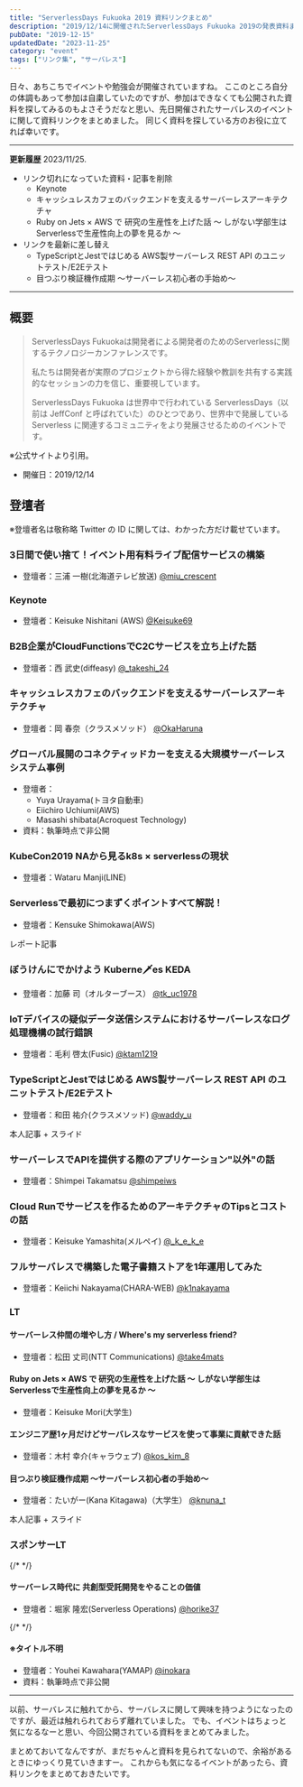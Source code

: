 ```yaml
---
title: "ServerlessDays Fukuoka 2019 資料リンクまとめ"
description: "2019/12/14に開催されたServerlessDays Fukuoka 2019の発表資料まとめ"
pubDate: "2019-12-15"
updatedDate: "2023-11-25"
category: "event"
tags: ["リンク集", "サーバレス"]
---
```


日々、あちこちでイベントや勉強会が開催されていますね。
ここのところ自分の体調もあって参加は自粛していたのですが、参加はできなくても公開された資料を探してみるのもよさそうだなと思い、先日開催されたサーバレスのイベントに関して資料リンクをまとめました。
同じく資料を探している方のお役に立てれば幸いです。

---

**更新履歴**
2023/11/25.
- リンク切れになっていた資料・記事を削除
  - Keynote
  - キャッシュレスカフェのバックエンドを支えるサーバーレスアーキテクチャ
  - Ruby on Jets × AWS で 研究の生産性を上げた話 〜 しがない学部生はServerlessで生産性向上の夢を見るか 〜
- リンクを最新に差し替え
  - TypeScriptとJestではじめる AWS製サーバーレス REST API のユニットテスト/E2Eテスト
  - 目つぶり検証機作成期 〜サーバーレス初心者の手始め〜

---



## 概要
<OG url="https://fukuoka.serverlessdays.io" />

> ServerlessDays Fukuokaは開発者による開発者のためのServerlessに関するテクノロジーカンファレンスです。
>
> 私たちは開発者が実際のプロジェクトから得た経験や教訓を共有する実践的なセッションの力を信じ、重要視しています。
>
> ServerlessDays Fukuoka は世界中で行われている ServerlessDays（以前は JeffConf と呼ばれていた）のひとつであり、世界中で発展している Serverless に関連するコミュニティをより発展させるためのイベントです。

※公式サイトより引用。

- 開催日：2019/12/14

## 登壇者
※登壇者名は敬称略
Twitter の ID に関しては、わかった方だけ載せています。

### 3日間で使い捨て！イベント用有料ライブ配信サービスの構築
- 登壇者：三浦 一樹(北海道テレビ放送)  [@miu_crescent](https://twitter.com/miu_crescent)

<OG url="https://speakerdeck.com/miu_crescent/3ri-jian-deshi-ishe-te-ibentoyong-you-liao-raibupei-xin-sabisufalsegou-zhu" />

### Keynote
- 登壇者：Keisuke Nishitani (AWS)  [@Keisuke69](https://twitter.com/Keisuke69)

### B2B企業がCloudFunctionsでC2Cサービスを立ち上げた話
- 登壇者：西 武史(diffeasy)  [@_takeshi_24](https://twitter.com/_takeshi_24)

<OG url="https://speakerdeck.com/takec24/b2bqi-ye-gacloudfunctionsde-c2csabisunitiao-ndahua" />

### キャッシュレスカフェのバックエンドを支えるサーバーレスアーキテクチャ
- 登壇者：岡 春奈（クラスメソッド）  [@OkaHaruna](https://twitter.com/OkaHaruna)

### グローバル展開のコネクティッドカーを支える大規模サーバーレスシステム事例
- 登壇者：
  - Yuya Urayama(トヨタ自動車)
  - Eiichiro Uchiumi(AWS)
  - Masashi shibata(Acroquest Technology)
- 資料：執筆時点で非公開

### KubeCon2019 NAから見るk8s × serverlessの現状
- 登壇者：Wataru Manji(LINE)

<OG url="https://speakerdeck.com/line_developers/state-of-serverless-x-k8s-in-kubecon-2019-na" />

### Serverlessで最初につまずくポイントすべて解説！
- 登壇者：Kensuke Shimokawa(AWS)

レポート記事
<OG url="https://dev.classmethod.jp/event/serverless-days-fukuoka-2019-session-report/#toc-serverless" />

### ぼうけんにでかけよう Kuberne🗡es KEDA
- 登壇者：加藤 司（オルターブース）  [@tk_uc1978](https://twitter.com/tk_uc1978)

<OG url="https://www.slideshare.net/tsukasakatou9/kubernetes-keda" />

### IoTデバイスの疑似データ送信システムにおけるサーバーレスなログ処理機構の試行錯誤
- 登壇者：毛利 啓太(Fusic)  [@ktam1219](https://twitter.com/ktam1219)

<OG url="https://speakerdeck.com/ktam1219/iotdebaisufalseyi-si-detasong-xin-sisutemuniokeru-sabaresunaroguchu-li-ji-gou-falseshi-xing-cuo-wu" />

### TypeScriptとJestではじめる AWS製サーバーレス REST API のユニットテスト/E2Eテスト
- 登壇者：和田 祐介(クラスメソッド)  [@waddy_u](https://twitter.com/waddy_u)

本人記事 + スライド
<OG url="https://dev.classmethod.jp/articles/serverless-testing-using-typescript-and-jest/" />

### サーバーレスでAPIを提供する際のアプリケーション"以外"の話
- 登壇者：Shimpei Takamatsu  [@shimpeiws](https://twitter.com/shimpeiws)

<OG url="https://speakerdeck.com/shimpeiws/talk-about-serverless-other-than-application" />

### Cloud Runでサービスを作るためのアーキテクチャのTipsとコストの話
- 登壇者：Keisuke Yamashita(メルペイ)  [@_k_e_k_e](https://twitter.com/_k_e_k_e)

<OG url="https://speakerdeck.com/keisukeyamashita/cloud-rundesisutemuwozuo-rutamefalseakitekutiyafalsetipstokosutofalsehua" />

### フルサーバレスで構築した電子書籍ストアを1年運用してみた
- 登壇者：Keiichi Nakayama(CHARA-WEB)  [@k1nakayama](https://twitter.com/k1nakayama)

<OG url="https://www.slideshare.net/ssuser084061/1-205114869" />

### LT
#### サーバーレス仲間の増やし方 / Where's my serverless friend?
- 登壇者：松田 丈司(NTT Communications)  [@take4mats](https://twitter.com/take4mats)

<OG url="https://speakerdeck.com/georgeorge/wheres-my-serverless-friend" />

#### Ruby on Jets × AWS で 研究の生産性を上げた話 〜 しがない学部生はServerlessで生産性向上の夢を見るか 〜
- 登壇者：Keisuke Mori(大学生)

#### エンジニア歴1ヶ月だけどサーバレスなサービスを使って事業に貢献できた話
- 登壇者：木村 幸介(キャラウェブ)  [@kos_kim_8](https://twitter.com/kos_kim_8)

<OG url="https://speakerdeck.com/kosukekimura/enziniali-1keyue-dakedosabaresunasabisuwoshi-tuteshi-ye-nigong-xian-dekitahua" />

#### 目つぶり検証機作成期 〜サーバーレス初心者の手始め〜
- 登壇者：たいがー(Kana Kitagawa)（大学生）  [@knuna_t](https://twitter.com/knuna_t)

本人記事 + スライド
<OG url="https://dev.classmethod.jp/articles/serverlessdaysfukuoka-metsuburikensyoult/" />

### スポンサーLT

{/* <!-- textlint-disable ja-technical-writing/max-kanji-continuous-len --> */}

#### サーバーレス時代に 共創型受託開発をやることの価値
- 登壇者：堀家 隆宏(Serverless Operations)  [@horike37](https://twitter.com/horike37)

<OG url="https://speakerdeck.com/slsops/slsdaysfukuoka2019" />

{/* <!-- textlint-enable --> */}

#### ※タイトル不明
- 登壇者：Youhei Kawahara(YAMAP)  [@inokara](https://twitter.com/inokara)
- 資料：執筆時点で非公開

---

以前、サーバレスに触れてから、サーバレスに関して興味を持つようになったのですが、最近は触れられておらず離れていました。
でも、イベントはちょっと気になるなーと思い、今回公開されている資料をまとめてみました。

まとめておいてなんですが、まだちゃんと資料を見られてないので、余裕があるときにゆっくり見ていきますー。
これからも気になるイベントがあったら、資料リンクをまとめておきたいです。
